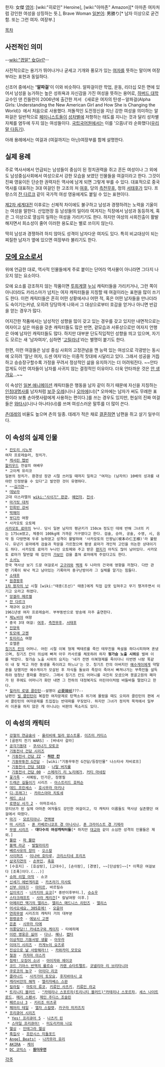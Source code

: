 한자: 女傑
[[영어]]: [wiki:"히로인" Heroine], [wiki:"아마존" Amazon][* 아마존 여자처럼 강인한 여성을 상징하는 뜻.], Brave Woman
[[일본어]]: 男勝り[* 남자 이상으로 굳건함. 또는 그런 여자. 여장부.]

[[목차]]
== 사전적인 의미 ==
--[[wiki:"겹말" 女Girl?]]--

사전적으로는 용기가 뛰어나거나 굳세고 기개와 풍모가 있는 [[여자]]를 뜻하는 말이며 여장부라는 표현과 동일하다.

신조어 중에서는 ''''알파걸''''이 이와 비슷하다. 알파걸이란 학업, 운동, 리더십 모든 면에 있어서 남성을 능가하는 높은 성취욕과 자신감을 가진 여성을 뜻하는 용어로, [[하버드 대학]] 교수인 댄 킨들런이 2006년에 출간한 저서 《새로운 여자의 탄생－알파걸(Alpha Girls: Understanding the New American Girl and How She is Changing the World)》에서 처음으로 사용했다. 저돌적인 도전정신을 지닌 강한 여성을 의미하는 알파걸은 일반적으로 [[페미니스트]]들이 [[성차별]]에 저항하는 태도를 지니는 것과 달리 성차별 자체를 염두에 두지 않는 여성들이다. [[국립국어원]]에서는 이를 '으뜸녀'라 순화했다([[우리말 다듬기]]).

아래 용례에서는 여걸과 (여걸까지는 아닌)여장부를 함께 설명한다.

== 실제 용례 ==
주로 역사서에서 언급되는 남성들이 중심이 된 정치권력을 쥐고 흔든 여성이나 그 외에도 남성중심사회에서 여성으로서 강한 모습을 보였던 인물들을 여걸이라고 한다. 그것이 진짜 영웅이든 단순한 권력자든 역사에 남게 되면 그렇게 부를 수 있다. 대표적으로 중국역사를 대표하는 3대 여걸인 한 고조의 처 [[여후]], 당의 [[측천무후]], 청의 [[서태후]]가 있다. 프랑스의 [[잔 다르크]] 같이 국가적 여성 영웅에게도 붙일 수 있는 표현이다.

[[제2차 세계대전]] 이후로는 신체적 차이에도 불구하고 남성과 경쟁하려는 노력을 기울이는 여성을 말한다. 산업현장 등 남성들의 일이라 여겨지는 직장에서 남성과 동등하게, 혹은 그 이상으로 열심히 일하는 여성을 가리키기도 한다. 하지만 여성의 사회진출이 활발해지면서 희소성이 줄어 이러한 용도로는 별로 쓰이지 않는다.

딱히 남성과 경쟁하려 하지 않아도 성격이 남자다운 여자도 있다. 특히 비교대상이 되는 찌질한 남자가 옆에 있으면 여장부라 불리기도 한다.

== [[모에 요소]]로서 ==
위에 언급한 대로, 역사적 인물들에게 주로 붙이는 단어라 역사물이 아니라면 그다지 나오지 않는 요소이다.

모에 요소를 강조하지 않는 작품이면 [[투희]]계열 [[누님]] 캐릭터들을 가리키거나, 그런 쪽이 아니더라도 카리스마가 넘치는 여자 캐릭터들을 지칭할 때 여걸이라는 표현을 많이 쓰기도 한다. 이런 캐릭터들은 흔히 어떤 상황에서나 어떤 적, 혹은 어떤 남자들을 만나더라도 숙이기는커녕, 오히려 당당하게 나와서 그 대상으로부터 호감을 얻거나 아니면 반감을 얻는 경우가 많다.

어지간한 작품에서는 남성적인 성향을 많이 갖고 있는 경우를 갖고 있지만 내면적으로는 여자이고 싶은 마음을 갖춘 캐릭터들도 많은 반면, 겉모습과 서류상으로만 여자지 언행은 아예 남자인 캐릭터들도 많다. 하지만 대부분 단도직입적인 성향을 띄고 있으며, 자기도 모르는 새 '남자여자', 심하면 '[[고릴라]]녀'라는 별명이 붙기도 한다.

한편, 이런 여걸들은 남성 중심 사회의 고정관념을 깬 능력 있는 여성으로 각광받는 동시에 오히려 '잘난 여자, 드센 여자'라는 이중적 잣대에 시달리고 있다. 그래서 성공을 거듭하고 승승장구할수록 가정을 꾸려서 정상적인 삶을 유지하기는 더 어려워진다. ~~안타깝게도 이런 여자들이 남자를 사귀지 않는 결정적인 이유이다. 더욱 안타까운 것은 [[안 생겨요]]...~~

이 속성인 [[일본 애니메이션]] 캐릭터들은 행동을 남자 같이 하기 때문에 자신을 지칭하는 [[인칭대명사]]를 남자처럼 [[보쿠]]·[[오레]](나)나 [[오마에]](너)[* 오마에는 남자가 써도 무례한 표현이라 보통 손아랫사람에게 사용하는 편이다.]를 쓰는 경우도 있지만, 현실의 진짜 여걸들은 [[와타시]](나)나 아나타(너)를 쓰며 여성스러운 말투를 더 많이 쓴다.

[[츤데레]]의 비율도 높으며 츤의 일종. 데레가 적은 채로 [[결혼]]하면 남편을 쥐고 살기 일쑤이다.

== 이 속성의 실제 인물 ==
 * [[칸도리 시노부]]
 여자 프로레슬러, 정치가.
 * [[캐서린 헵번]]
 [[할리우드]] 전설의 여배우 
 * 고이케 유리코
 일본의 정치가. 환경성 장관 시절 쓰러질 때까지 일하고 "여자는 (남자의) 10배의 성과를 내야만 인정받을 수 있다"고 발언한 것이 유명하다.
 * ~~[[김가연]]~~
 * [[데보라]]
 고대 이스라엘의 [[wiki:"사사기" 판관]], [[예언자]], [[전사]].
 * [[마거릿 대처]]
 * [[민회빈 강씨]]
 * [[박해미]]
 * [[부디카]] 여왕
 * 사카모토 오토메
 [[사카모토 료마]]의 누나. 당시 일본 남자의 평균키가 150cm 정도인 데에 반해 그녀의 키는 175cm였고, 체중이 100kg에 가까운 거구였다고 한다. 검술, 승마, 궁술, 수영, 시, 음악 등 다방면에 두루 능하였고 성격이 활발하여 '사카모토의 인왕님(坂本の仁王様)'라 불렸다. 유년기 료마에게 검술과 학문을 가르쳤으며 평생 료마가 개인적 고민을 의논한 상대이기도 하다. 사카모토 료마가 누나인 오토메와 주고 받은 [[편지]]가 아직도 많이 남아있다. 사카모토 료마가 탈번할 때 집안의 [[가보]]인 검을 훔쳐 료마에게 주었다고도 한다.
 * [[소서노]]
 한국 역사상 보기 드문 여걸로서 [[고구려]]와 [[백제]] 두 나라의 건국에 영향을 끼쳤다. 다만 관련 기록이 워낙 적고 남아있는 기록마저 중구난방이라 그 실체를 알기는 힘들다.
 * [[소태후]]
 * [[원경왕후]]
 [[1차 왕자의 난]] 시절 [wiki:"태종(조선)" 태종]에게 직접 갑옷 입혀주고 무기 챙겨주면서 이기고 오라고 하였다.
 * [[앙겔라 메르켈]]
 * [[잔 다르크]]
 * 재규어 요코타
 1961년생 여자 프로레슬러. 부부동반으로 방송에 자주 출연한다.
 * [[제노비아]] 여왕
 * 중국 3대 여걸: [[여후]], [[측천무후]], [[서태후]]
 * [[진양옥]]
 * [[토모에 고젠]]
 * [[토미리스]] 여왕
 * 호엘룬
 [[칭기즈 칸]]의 어머니. 어린 시절 이복 형제 벡테르를 죽인 테무진을 욕설을 하다시피하며 혼냈으며, 칭기즈 칸이 의심에 빠져 아우 카사르를 체포하려 하자 '''젖가슴 노출 시위'''를 벌여 이를 막았다. 젖가슴 노출 시위의 요지는 '네가 전엔 이복형제를 죽이더니 이번엔 너랑 똑같이 내 젖 먹고 자란 동생을 죽이려고 하느냐'는 것. 칭기즈 칸의 아버지인 [[예수게이]]에게 약탈혼을 당했지만 예수게이가 모살된 후 자식들 돌보랴 족장이 죽어서 빠져나가는 부족민들 설득하랴 엄청난 풍파를 겪었다. 그래서 칭기즈 칸도 어머니를 극진히 모셨으며 몽골고원의 패자가 된 후에도 어머니가 화만 내면 그 천하의 대정복자도 어린아이처럼 바들바들 떨었다고 한다.
 * [[힐러리 로댐 클린턴]]--설명이 [[必要韓紙]]???--
 남편인 [[빌 클린턴]]이 복잡한 여자문제로 탄핵소추 위기에 몰렸을 때도 오히려 클린턴의 편에 서서 클린턴의 여자문제를 트집잡는 반대파를 꾸짖었다. 하지만 그녀가 정치적 목적에서 일부러 이혼을 하지 않은 게 아니냐는 비판의 목소리도 있다.

== 이 속성의 캐릭터 ==
 * [[강철의 연금술사]] - [[올리비에 밀라 암스트롱]], [[이즈미 커티스]]
 * [골판지 전기 WARS] - [바네사 갈라]
 * [[공각기동대]] - [[쿠사나기 모토코]]
 * [[기동전사 건담 시리즈]]
  * [[기동전사 건담 ZZ]] - '''[[하만 칸]]'''
  * [[기동무투전 G건담]] - [wiki:"기동무투전 G건담/등장인물" 나스타샤 자비로프]
  * [[기동전사 건담 SEED]] - [[나탈 버지룰]]
  * [[기동전사 건담 00]] - [[스메라기 리 노리에가]], [[커티 마네킹]]
 * [[꽃가족]] - 서예림, 민가은, 장봉필
 * [[드래곤 길들이기]] 시리즈 - [[아스트리드 호퍼슨]]
 * [[데드 프린세스]] - [[호시무라 마키나]]
 * [[디-프래그!]] - [[카라스야마 치토세]]
 * [[레드 소냐]]
 * [[로맨싱 사가 2]] - 아마조네스
 모티브가 된 실제 아마존 여자들도 강인한 여걸이고, 각 캐릭터 이름들도 역사상 실존했던 여걸에서 따왔다.
 * [[마기(만화)|마기]] - [[모르지아나(마기)|모르지아나]], [[연백영]]
 * [[마 시리즈]] - [[폰 카베르니코프 경 아니시나]], [[폰 크라이스트 경 기제라]]
 * [[무쌍 시리즈]] - '''대다수의 여성캐릭터들'''[* 하지만 [[대교(진삼국무쌍)|대교]]와 같이 소심한 성격의 인물들은 제외.]
 * [[뮬란]] - [[파 뮬란]]
 * [[블랙 라군]] - [[발랄라이카(블랙 라군)|발랄라이카]]
 * [[베르사유의 장미]] - [[오스칼]]
 * [[사이퍼즈]] - [[이나바 호타루]], [[크리스티네 프리츠]]
 * [[삼국지연의]] - [[손부인]], [[축융]]
 * [수호지] - [호삼랑], [고대수], [손이랑], [경영], ~~[단삼랑]~~[* 이쪽은 여걸보다 [조폭]이다.(...)]
 * [[슈퍼 리얼 마작]] - 쇼코
 * [[신세기 에반게리온]] - [[카츠라기 미사토]]
 * [[신부 이야기]] - [[아미르]], 바르킬슈
 * [[십이국기]] - [[나카지마 요코]][* 중반이후부터.], [[슈쇼우]]
 * [[스타크래프트]] - [[사라 케리건]][* 칼날여왕 이후.]
 * [[아메리칸 맥기의 앨리스]], [[앨리스 매드니스 리턴즈]] - [[앨리스]]
 * [[어서오세요. 305호에!]] - [[오윤아(어서오세요, 305호에!)|오윤아]]
 * [[연희무쌍]] 시리즈의 캐릭터 거의 대부분
 * [[원령공주]] - [[에보시 고젠]]
 * [[은혼]] - [[시무라 타에]]
 * [[의풍당당!! 카네츠구와 케이지]] - 타에히메
 * [[이런 영웅은 싫어]] - [[다나(이런 영웅은 싫어)|다나]], [[혜나]], [[랩터(이런 영웅은 싫어)|랩터]]
 * [[이상적인 기둥서방 생활]] - [[아우라]]
 * [[이야기 시리즈]] - [[카게누이 요즈루]]
 * [[진심으로 날 사랑해라!!]] - [[카와카미 모모요]]
 * [[철권]] - [[카자마 아스카]]
 * [[침략! 오징어 소녀]] - [[아이자와 에이코]]
 * [[코드 기아스 반역의 를르슈]] - [[카렌 슈타트펠트]], [[코넬리아 리 브리타니아]]
 * [[쿠로코의 농구]] - [[아이다 리코]]
 * [[클라나드]] - [[사카가미 토모요]], [[후지바야시 쿄]]
 * [[캐리비안의 해적]] - [[엘리자베스 스완]]
 * [[킬라킬]] - [[마토이 류코]], [[키류인 사츠키]], [[키류인 라교]]
 * [[트리니티 블러드]] - [["카테리나 스포르차(트리니티 블러드)"카테리나 스포르차]], [[세스 나이트로드]], [[메리 스펜서]], [[제인 주디스 조슬린]]
 * [[페르소나 3]] - [[키리조 미츠루]]
 * [[페어리 테일(만화)|페어리 테일]] - [[엘자 스칼렛]], [[카구라 미카즈치]]
 * [[프리큐어 시리즈]]
  * [[Yes! 프리큐어 5]] - [[나츠키 린]]
  * [[스마일 프리큐어!]] - [[미도리카와 나오]]
 * [[헬싱]] - [[인테그라 헬싱]]
 * [[흑집사]] - [[프란시스 미들포드]]
 * [[Angel Beats!]] - [[나카무라 유리]]
 * [[AKIRA]] - [[케이(AKIRA)|케이]]
 * [[DC 코믹스]] - '''[[원더우먼]]'''

[[각주]]
